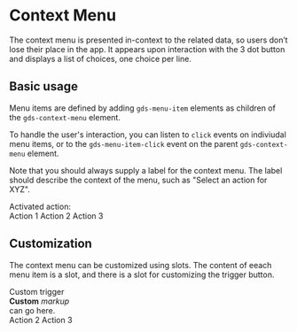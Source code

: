 
<Meta title="Components/Context Menu" />

# Context Menu

The context menu is presented in-context to the related data, so users don’t lose
their place in the app. It appears upon interaction with the 3 dot button and
displays a list of choices, one choice per line.

## Basic usage

Menu items are defined by adding `gds-menu-item` elements as children of the `gds-context-menu` element.

To handle the user's interaction, you can listen to `click` events on indiviudal menu items, or to the `gds-menu-item-click` event on the parent `gds-context-menu` element.

Note that you should always supply a label for the context menu. The label should describe the context of the menu, such as "Select an action for XYZ".

<Canvas>
<div style={{ height: '200px', dummy: registerTransitionalStyles() }}>
Activated action: <span id="display-action"></span><br />
  <gds-context-menu label="Select an action">
    <gds-menu-item onclick="document.getElementById('display-action').innerText = this.innerText">Action 1</gds-menu-item>
    <gds-menu-item onclick="document.getElementById('display-action').innerText = this.innerText">Action 2</gds-menu-item>
    <gds-menu-item onclick="document.getElementById('display-action').innerText = this.innerText">Action 3</gds-menu-item>
  </gds-context-menu>
</div>
</Canvas>

## Customization

The context menu can be customized using slots. The content of eeach menu item is a slot, and there is a slot for customizing the trigger button.

<Canvas>
<div style={{ height: '200px', dummy: registerTransitionalStyles() }}>
  <gds-context-menu>
    <span slot="trigger">Custom trigger</span>
    <gds-menu-item>
      <div>
        <strong>Custom</strong> <em>markup</em>
        <br />can go here.
      </div>
    </gds-menu-item>
    <gds-menu-item>Action 2</gds-menu-item>
    <gds-menu-item>Action 3</gds-menu-item>
  </gds-context-menu>
</div>
</Canvas>
